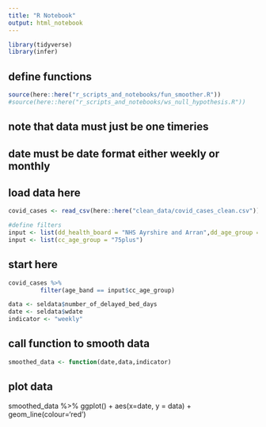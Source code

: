 ```yaml
---
title: "R Notebook"
output: html_notebook
---
```


```r
library(tidyverse)
library(infer)
```

## define functions
```r
source(here::here("r_scripts_and_notebooks/fun_smoother.R"))
#source(here::here("r_scripts_and_notebooks/ws_null_hypothesis.R"))
```

## note that data must just be one timeries
## date must be date format either weekly or monthly

## load data here
```r
covid_cases <- read_csv(here::here("clean_data/covid_cases_clean.csv"))  
```

```r
#define filters
input <- list(dd_health_board = "NHS Ayrshire and Arran",dd_age_group = "All (18plus)")
input <- list(cc_age_group = "75plus")
```


## start here ##
```r
covid_cases %>% 
         filter(age_band == input$cc_age_group)
```

```r
data <- seldata$number_of_delayed_bed_days 
date <- seldata$wdate
indicator <- "weekly"
```

## call function to smooth data
```r
smoothed_data <- function(date,data,indicator)
```


## plot data
smoothed_data %>% 
  ggplot() +
    aes(x=date, y = data) +
    geom_line(colour='red') 
